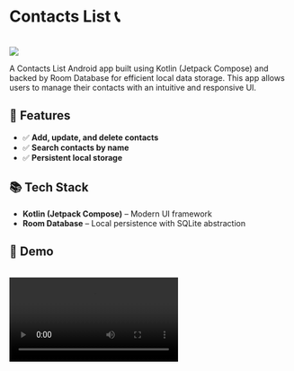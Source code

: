 # **Contacts List 📞**

<br />

<div style={{ display: "flex", gap: "10px" }}>
  <a href="https://github.com/izanhuang/ContactsList" target="_blank">
    <img src="https://img.shields.io/badge/GitHub-f6339a?logo=github" />
  </a>
</div>

A Contacts List Android app built using Kotlin (Jetpack Compose) and backed by Room Database for efficient local data storage. This app allows users to manage their contacts with an intuitive and responsive UI.

## **🔧 Features**

- ✅ **Add, update, and delete contacts**
- ✅ **Search contacts by name**
- ✅ **Persistent local storage**

## **📚 Tech Stack**

- **Kotlin (Jetpack Compose)** – Modern UI framework
- **Room Database** – Local persistence with SQLite abstraction

## **🎥 Demo**

<br />
<video controls width="300">
  <source src="/contact-list.mp4" type="video/mp4" />
  Your browser does not support the video tag.
</video>
